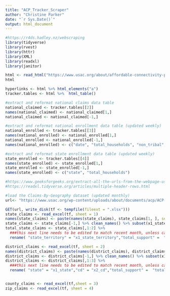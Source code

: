 ```yaml
---
title: "ACP_Tracker_Scraper"
author: "Christine Parker"
date: "`r Sys.Date()`"
output: html_document
---
```


```r

#https://r4ds.hadley.nz/webscraping
library(tidyverse)
library(rvest)
library(httr)
library(XML)
library(readxl)
library(janitor)

```

```r

html <- read_html("https://www.usac.org/about/affordable-connectivity-program/acp-enrollment-and-claims-tracker/")
html

hyperlinks <- html %>% html_elements("a")
tracker.tables <- html %>%  html_table()

#extract and reformat national claims data table
national_claimed <- tracker.tables[[2]]
names(national_claimed) <- national_claimed[1,]
national_claimed <- national_claimed[-1,]

#extract and reformat national enrollment data table (updated weekly)
national_enrolled <- tracker.tables[[3]]
names(national_enrolled) <- national_enrolled[1,]
national_enrolled <- national_enrolled[-1,] 
names(national_enrolled) <- c("date", "total_households", "non_tribal", "tribal")

#extract and reformat state enrollment data table (updated weekly)
state_enrolled <- tracker.tables[[4]]
names(state_enrolled) <- state_enrolled[1,]
state_enrolled <- state_enrolled[-1,] 
names(state_enrolled) <- c("state", "total_households")

#https://www.geeksforgeeks.org/extract-all-the-urls-from-the-webpage-using-r-language/
#https://readxl.tidyverse.org/articles/multiple-header-rows.html

#load the Claims-By-Geography dataset (updated monthly)
url<- "https://www.usac.org/wp-content/uploads/about/documents/acp/ACP-Funding-Summary-by-Geography.xlsx"

GET(url, write_disk(tf <- tempfile(fileext = ".xlsx")))
state_claims <- read_excel(tf, sheet = 1)
names(state_claims) <- paste(names(state_claims), state_claims[1, ], sep = "_")
state_claims <- state_claims[-1,] %>% clean_names() %>% subset(x1_state_territory != "Total")
total_state_claims <- state_claims[,1:2] %>% 
  ###this next line needs to be edited to match recent month, unless can automate this somehow
  rename( "state_territory" = "x1_state_territory","total_support" =  "total_claim_amount_jan_2022_aug_2023_na" ) 

district_claims <- read_excel(tf, sheet = 2)
names(district_claims) <- paste(names(district_claims), district_claims[1, ], sep = "_")
district_claims <- district_claims[-1,] %>% clean_names() %>% subset(x1_state != "Total" & str_detect(x1_state,"Note") == FALSE)
district_claims <- district_claims[,1:3] %>% 
  ###this next line needs to be edited to match recent month, unless can automate this somehow
  rename( "state" = "x1_state","cd" = "x2_cd","total_support" =  "total_claim_amount_jan_2022_aug_2023_na" ) 


county_claims <- read_excel(tf,sheet = 3)
zip_claims <- read_excel(tf, sheet = 4)
```
